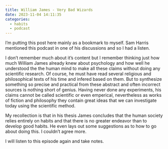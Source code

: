 ```yaml
---
title: William James - Very Bad Wizards
date: 2023-11-04 14:11:35
categories:
  - habits
  - podcast
---
```


I'm putting this post here mainly as a bookmark to myself. 
Sam Harris mentioned this podcast in one of his discussions and so I had a listen.

I don't remember much about it's content but I remember thinking just how much William James already knew about psychology and how well he understood the the human mind to make all these claims without doing any scientific research. Of course, he must have read several religious and philosophical texts of his time and infered based on them. But to synthesize something so precise and practical from these abstract and often incorrect sources is nothing short of genius. Having never done any experiments, his claims cannot be called scientific or even emperical, nevertheless as works of fiction and philosophy they contain great ideas that we can investigate today using the scientific method.

My recollection is that in his thesis James concludes that the human society relies entirely on habits and that there is no greater endeavor than to develop good habits. 
He even lays out some suggestions as to how to go about doing this.
I couldn't agree more.

I will listen to this episode again and take notes.